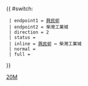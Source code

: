 {{ #switch: {{{format|}}}
  | endpoint1 = [[興民邨]]
  | endpoint2 = 柴灣工業城
  | direction = 2
  | status = 
  | inline = [[興民邨]] ↔ 柴灣工業城
  | normal =
  | full =
}}<noinclude>[[Category:港島專線小巴路線模板|20M]]</noinclude>